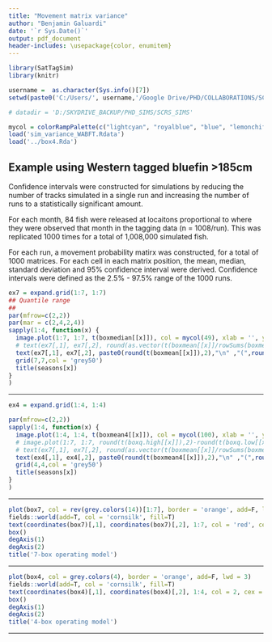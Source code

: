 ```yaml
---
title: "Movement matrix variance"
author: "Benjamin Galuardi"
date: '`r Sys.Date()`'
output: pdf_document
header-includes: \usepackage{color, enumitem}
---
```


```r
library(SatTagSim)
library(knitr)

username =  as.character(Sys.info()[7])
setwd(paste0('C:/Users/', username,'/Google Drive/PHD/COLLABORATIONS/SCRS_SIMS/'))

# datadir = 'D:/SKYDRIVE_BACKUP/PHD_SIMS/SCRS_SIMS'

mycol = colorRampPalette(c("lightcyan", "royalblue", "blue", "lemonchiffon", "orange", "red"), space = "Lab")
load('sim_variance_WABFT.Rdata')
load('../box4.Rda')
```

## Example using Western tagged bluefin >185cm 

Confidence intervals were constructed for simulations by reducing the number of tracks simulated in a single run and increasing the number of runs to a statistically significant amount. 

For each month, 84 fish were released at locaitons proportional to where they were observed that month in the tagging data (n = 1008/run). This was replicated 1000 times for a total of 1,008,000 simulated fish. 

For each run, a movement probability matirx was constructed, for a total of 1000 matrices. For each cell in each matrix position, the mean, median, standard deviation and 95% confidence interval were derived. Confidence intervals were defined as the 2.5% - 97.5% range of the 1000 runs.

\newpage

```r
ex7 = expand.grid(1:7, 1:7)
## Quantile range
##
par(mfrow=c(2,2))
par(mar = c(2,4,2,4))
sapply(1:4, function(x) {
  image.plot(1:7, 1:7, t(boxmedian[[x]]), col = mycol(49), xlab = '', ylab = '', zlim = c(0, 1))
  # text(ex7[,1], ex7[,2], round(as.vector(t(boxmean[[x]]/rowSums(boxmean[[x]]))), 2), font = 2)
  text(ex7[,1], ex7[,2], paste0(round(t(boxmean[[x]]),2),"\n" ,"(",round(t(boxq.low[[x]]), 2), "-", round(t(boxq.high[[x]]), 2), ")"), font = 2, cex = .65)
  grid(7,7,col = 'grey50')
  title(seasons[x])
}
)

```

---

\newpage


```r
ex4 = expand.grid(1:4, 1:4)

par(mfrow=c(2,2))
sapply(1:4, function(x) {
  image.plot(1:4, 1:4, t(boxmean4[[x]]), col = mycol(100), xlab = '', ylab = '', zlim = c(0, 1)) # highlights the mean value
  # image.plot(1:7, 1:7, round(t(boxq.high[[x]]),2)-round(t(boxq.low[[x]]),2), col = mycol(49), xlab = '', ylab = '', zlim = c(0, 1)) # highlights the 95% CI range
  # text(ex7[,1], ex7[,2], round(as.vector(t(boxmean[[x]]/rowSums(boxmean[[x]]))), 2), font = 2)
  text(ex4[,1], ex4[,2], paste0(round(t(boxmean4[[x]]),2),"\n" ,"(",round(t(boxq.low4[[x]]), 2), " - ", round(t(boxq.high4[[x]]), 2), ")"), font = 2)
  grid(4,4,col = 'grey50')
  title(seasons[x])
}
)

```

---

\newpage

```r
plot(box7, col = rev(grey.colors(14))[1:7], border = 'orange', add=F, lwd = 3)
fields::world(add=T, col = 'cornsilk', fill=T)
text(coordinates(box7)[,1], coordinates(box7)[,2], 1:7, col = 'red', cex = 1.5)
box()
degAxis(1)
degAxis(2)
title('7-box operating model')
```

---

\newpage

```r
plot(box4, col = grey.colors(4), border = 'orange', add=F, lwd = 3)
fields::world(add=T, col = 'cornsilk', fill=T)
text(coordinates(box4)[,1], coordinates(box4)[,2], 1:4, col = 2, cex = 3)
box()
degAxis(1)
degAxis(2)
title('4-box operating model')
```

---
